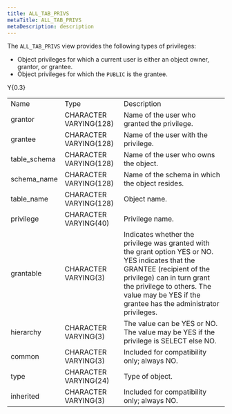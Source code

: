 ```yaml
---
title: ALL_TAB_PRIVS
metaTitle: ALL_TAB_PRIVS
metaDescription: description
---
```


The `ALL_TAB_PRIVS` view provides the following types of privileges:

  - Object privileges for which a current user is either an object
    owner, grantor, or grantee.
  - Object privileges for which the `PUBLIC` is the grantee.

<div class="tabularcolumns">

Y{0.3}

</div>

|               |                        |                                                                                                                                                                                                                                                           |
| ------------- | ---------------------- | --------------------------------------------------------------------------------------------------------------------------------------------------------------------------------------------------------------------------------------------------------- |
| Name          | Type                   | Description                                                                                                                                                                                                                                               |
| grantor       | CHARACTER VARYING(128) | Name of the user who granted the privilege.                                                                                                                                                                                                               |
| grantee       | CHARACTER VARYING(128) | Name of the user with the privilege.                                                                                                                                                                                                                      |
| table\_schema | CHARACTER VARYING(128) | Name of the user who owns the object.                                                                                                                                                                                                                     |
| schema\_name  | CHARACTER VARYING(128) | Name of the schema in which the object resides.                                                                                                                                                                                                           |
| table\_name   | CHARACTER VARYING(128) | Object name.                                                                                                                                                                                                                                              |
| privilege     | CHARACTER VARYING(40)  | Privilege name.                                                                                                                                                                                                                                           |
| grantable     | CHARACTER VARYING(3)   | Indicates whether the privilege was granted with the grant option YES or NO. YES indicates that the GRANTEE (recipient of the privilege) can in turn grant the privilege to others. The value may be YES if the grantee has the administrator privileges. |
| hierarchy     | CHARACTER VARYING(3)   | The value can be YES or NO. The value may be YES if the privilege is SELECT else NO.                                                                                                                                                                      |
| common        | CHARACTER VARYING(3)   | Included for compatibility only; always NO.                                                                                                                                                                                                               |
| type          | CHARACTER VARYING(24)  | Type of object.                                                                                                                                                                                                                                           |
| inherited     | CHARACTER VARYING(3)   | Included for compatibility only; always NO.                                                                                                                                                                                                               |
